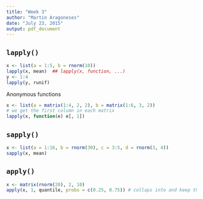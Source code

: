 ```yaml
---
title: "Week 3"
author: "Martin Aragoneses"
date: "July 23, 2015"
output: pdf_document
---
```


## `lapply()`

```r
x <- list(a = 1:5, b = rnorm(10))
lapply(x, mean)  ## lapply(x, function, ...)
y <- 1:4
lapply(y, runif)
```

Anonymous functions

```r
x <- list(a = matrix(1:4, 2, 2), b = matrix(1:6, 3, 2))
# we get the first column in each matrix
lapply(x, function(e) e[, 1])
```

## `sapply()`

```r
x <- list(a = 1:16, b = rnorm(30), c = 3:5, d = rnorm(3, 4))
sapply(x, mean)
```

## `apply()`

```r
x <- matrix(rnorm(20), 2, 10)
apply(x, 1, quantile, probs = c(0.25, 0.75)) # collaps into and keep the rows
```



